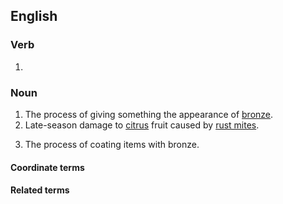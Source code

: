 ==English==

===Verb===
{{head|en|verb form}}

# {{present participle of|en|bronze|nocat=1}}

===Noun===
{{en-noun|~}}

# The process of giving something the appearance of [[bronze]].
# Late-season damage to [[citrus]] fruit caused by [[rust mite]]s.
# {{lb|en|metallurgy}} The process of coating items with bronze.

====Coordinate terms====
{{col3|en|title=metallurgy|
|bluing
|[[galvanization]]/[[galvanisation]]
|[[aluminization]]/[[aluminisation]]
}}

====Related terms====
{{rel3|en|title=metallurgy|
|bronzed
|bronze
}}